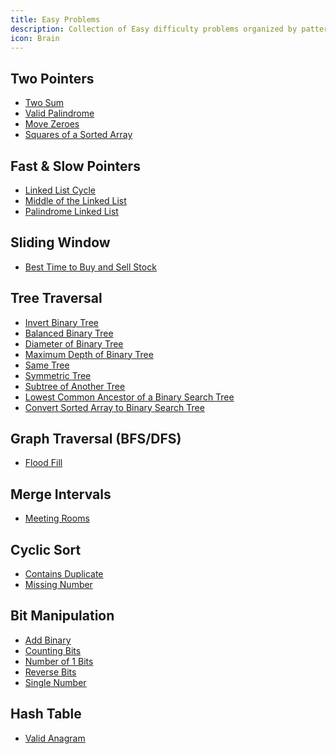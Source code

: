 ```yaml
---
title: Easy Problems
description: Collection of Easy difficulty problems organized by pattern
icon: Brain
---
```


## Two Pointers
- <a href="/docs/two-pointers/two-sum">Two Sum</a>
- <a href="/docs/two-pointers/valid-palindrome">Valid Palindrome</a>
- <a href="/docs/two-pointers/move-zeroes">Move Zeroes</a>
- <a href="/docs/two-pointers/squares-of-a-sorted-array">Squares of a Sorted Array</a>

## Fast & Slow Pointers
- <a href="/docs/fast-slow-pointers/linked-list-cycle">Linked List Cycle</a>
- <a href="/docs/fast-slow-pointers/middle-of-the-linked-list">Middle of the Linked List</a>
- <a href="/docs/fast-slow-pointers/palindrome-linked-list">Palindrome Linked List</a>

## Sliding Window
- <a href="/docs/sliding-window/best-time-to-buy-and-sell-stock">Best Time to Buy and Sell Stock</a>

## Tree Traversal
- <a href="/docs/tree-traversal/invert-binary-tree">Invert Binary Tree</a>
- <a href="/docs/tree-traversal/balanced-binary-tree">Balanced Binary Tree</a>
- <a href="/docs/tree-traversal/diameter-of-binary-tree">Diameter of Binary Tree</a>
- <a href="/docs/tree-traversal/maximum-depth-of-binary-tree">Maximum Depth of Binary Tree</a>
- <a href="/docs/tree-traversal/same-tree">Same Tree</a>
- <a href="/docs/tree-traversal/symmetric-tree">Symmetric Tree</a>
- <a href="/docs/tree-traversal/subtree-of-another-tree">Subtree of Another Tree</a>
- <a href="/docs/tree-traversal/lowest-common-ancestor-of-a-binary-search-tree">Lowest Common Ancestor of a Binary Search Tree</a>
- <a href="/docs/tree-traversal/convert-sorted-array-to-binary-search-tree">Convert Sorted Array to Binary Search Tree</a>

## Graph Traversal (BFS/DFS)
- <a href="/docs/graph-traversal/flood-fill">Flood Fill</a>

## Merge Intervals
- <a href="/docs/merge-intervals/meeting-rooms">Meeting Rooms</a>

## Cyclic Sort
- <a href="/docs/cyclic-sort/contains-duplicate">Contains Duplicate</a>
- <a href="/docs/cyclic-sort/missing-number">Missing Number</a>

## Bit Manipulation
- <a href="/docs/bit-manipulation/add-binary">Add Binary</a>
- <a href="/docs/bit-manipulation/counting-bits">Counting Bits</a>
- <a href="/docs/bit-manipulation/number-of-1-bits">Number of 1 Bits</a>
- <a href="/docs/bit-manipulation/reverse-bits">Reverse Bits</a>
- <a href="/docs/bit-manipulation/single-number">Single Number</a>

## Hash Table
- <a href="/docs/hash-table/valid-anagram">Valid Anagram</a>